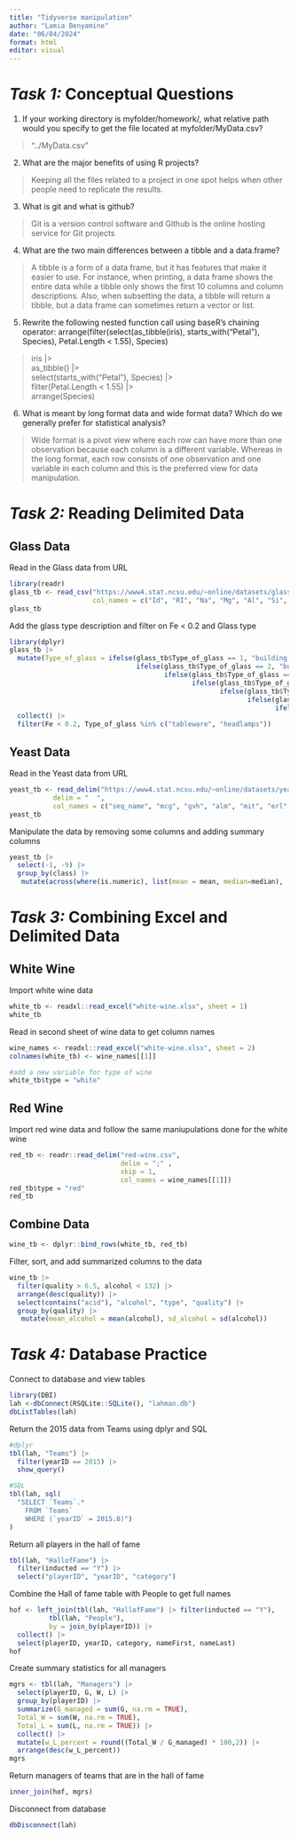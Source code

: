 ```yaml
---
title: "Tidyverse manipulation"
author: "Lamia Benyamine"
date: "06/04/2024"
format: html
editor: visual
---
```


# *Task 1:* Conceptual Questions

1.  If your working directory is myfolder/homework/, what relative path would you specify to get the file located at myfolder/MyData.csv?

> "../MyData.csv"

2.  What are the major benefits of using R projects?

> Keeping all the files related to a project in one spot helps when other people need to replicate the results.

3.  What is git and what is github?

> Git is a version control software and Github is the online hosting service for Git projects

4.  What are the two main differences between a tibble and a data.frame?

> A tibble is a form of a data frame, but it has features that make it easier to use. For instance, when printing, a data frame shows the entire data while a tibble only shows the first 10 columns and column descriptions. Also, when subsetting the data, a tibble will return a tibble, but a data frame can sometimes return a vector or list.

5.  Rewrite the following nested function call using baseR’s chaining operator: arrange(filter(select(as_tibble(iris), starts_with("Petal"), Species), Petal.Length \< 1.55), Species)

> iris \|\>\
> as_tibble() \|\>\
> select(starts_with("Petal"), Species) \|\>\
> filter(Petal.Length \< 1.55) \|\>\
> arrange(Species)

6.  What is meant by long format data and wide format data? Which do we generally prefer for statistical analysis?

> Wide format is a pivot view where each row can have more than one observation because each column is a different variable. Whereas in the long format, each row consists of one observation and one variable in each column and this is the preferred view for data manipulation.

# *Task 2:* Reading Delimited Data

## Glass Data

Read in the Glass data from URL

```r
library(readr)
glass_tb <- read_csv("https://www4.stat.ncsu.edu/~online/datasets/glass.data",
                     col_names = c("Id", "RI", "Na", "Mg", "Al", "Si", "K", "Ca", "Ba", "Fe", "Type_of_glass"))
glass_tb
```

Add the glass type description and filter on Fe \< 0.2 and Glass type

```r
library(dplyr)
glass_tb |>
  mutate(Type_of_glass = ifelse(glass_tb$Type_of_glass == 1, "building_windows_float_processed", 
                                ifelse(glass_tb$Type_of_glass == 2, "building_windows_non_float_processed", 
                                       ifelse(glass_tb$Type_of_glass == 3,"vehicle_windows_float_processed", 
                                              ifelse(glass_tb$Type_of_glass == 4, "vehicle_windows_non_float_processed", 
                                                     ifelse(glass_tb$Type_of_glass == 5, "containers", 
                                                            ifelse(glass_tb$Type_of_glass == 6,"tableware", 
                                                                   ifelse(glass_tb$Type_of_glass == 7, "headlamps", "")))))))) |>
  collect() |>
  filter(Fe < 0.2, Type_of_glass %in% c("tableware", "headlamps"))
```

## Yeast Data

Read in the Yeast data from URL

```r
yeast_tb <- read_delim("https://www4.stat.ncsu.edu/~online/datasets/yeast.data", 
           delim = "  ",
           col_names = c("seq_name", "mcg", "gvh", "alm", "mit", "erl", "pox", "vac", "nuc", "class"))
yeast_tb
```

Manipulate the data by removing some columns and adding summary columns

```r
yeast_tb |>
  select(-1, -9) |>
  group_by(class) |>
   mutate(across(where(is.numeric), list(mean = mean, median=median), .names = "{.col}_{.fn}"))
```

# *Task 3:* Combining Excel and Delimited Data

## White Wine

Import white wine data

```r
white_tb <- readxl::read_excel("white-wine.xlsx", sheet = 1)
white_tb
```

Read in second sheet of wine data to get column names

```r
wine_names <- readxl::read_excel("white-wine.xlsx", sheet = 2)
colnames(white_tb) <- wine_names[[1]]

#add a new variable for type of wine
white_tb$type = "white"
```

## Red Wine

Import red wine data and follow the same maniupulations done for the white wine

```r
red_tb <- readr::read_delim("red-wine.csv",
                            delim = ";" ,
                            skip = 1,
                            col_names = wine_names[[1]])
red_tb$type = "red"
red_tb
```

## Combine Data

```r
wine_tb <- dplyr::bind_rows(white_tb, red_tb)
```

Filter, sort, and add summarized columns to the data

```r
wine_tb |>
  filter(quality > 6.5, alcohol < 132) |>
  arrange(desc(quality)) |>
  select(contains("acid"), "alcohol", "type", "quality") |>
  group_by(quality) |>
   mutate(mean_alcohol = mean(alcohol), sd_alcohol = sd(alcohol))
```

# *Task 4:* Database Practice

Connect to database and view tables

```r
library(DBI)
lah <-dbConnect(RSQLite::SQLite(), "lahman.db")
dbListTables(lah)
```

Return the 2015 data from Teams using dplyr and SQL

```r
#dplyr
tbl(lah, "Teams") |>
  filter(yearID == 2015) |>
  show_query()

#SQL
tbl(lah, sql(
  "SELECT `Teams`.*
    FROM `Teams`
    WHERE (`yearID` = 2015.0)")
)
```

Return all players in the hall of fame

```r
tbl(lah, "HallofFame") |>
  filter(inducted == "Y") |>
  select("playerID", "yearID", "category")
```

Combine the Hall of fame table with People to get full names

```r
hof <- left_join(tbl(lah, "HallofFame") |> filter(inducted == "Y"), 
          tbl(lah, "People"),
          by = join_by(playerID)) |>
  collect() |>
  select(playerID, yearID, category, nameFirst, nameLast)
hof
```

Create summary statistics for all managers

```r
mgrs <- tbl(lah, "Managers") |>
  select(playerID, G, W, L) |>
  group_by(playerID) |>
  summarize(G_managed = sum(G, na.rm = TRUE),
  Total_W = sum(W, na.rm = TRUE),
  Total_L = sum(L, na.rm = TRUE)) |>
  collect() |>
  mutate(w_L_percent = round((Total_W / G_managed) * 100,2)) |>
  arrange(desc(w_L_percent))
mgrs
```

Return managers of teams that are in the hall of fame

```r
inner_join(hof, mgrs)
```

Disconnect from database

```r
dbDisconnect(lah)
```
